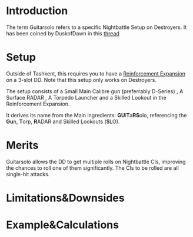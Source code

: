 =Introduction=
The term Guitarsolo refers to a specific Nightbattle Setup on Destroyers. It has been coined by DuskofDawn in this [https://www.reddit.com/r/kancolle/comments/fraos8/the_admirals_lounge/fm1iw8g/?context=3 thread] 

=Setup=

Outside of Tashkent, this requires you to have a [[Reinforcement Expansion]] on a 3-slot DD. Note that this setup only works on Destroyers.

The setup consists of a Small Main Calibre gun (preferrably D-Series) {{RedGunLight}}, A Surface RADAR {{Radar}}, A Torpedo Launcher {{TorpedoWeapon}} and a Skilled Lookout {{SurfaceShipPersonnel}} in the Reinforcement Expansion.

It derives its name from the Main ingredients: '''GU'''i'''T'''a'''RS'''olo, referencing the '''Gu'''n, '''T'''orp, '''R'''ADAR and Skilled Lookouts ('''S'''LO).

=Merits=

Guitarsolo allows the DD to get multiple rolls on Nightbattle CIs, improving the chances to roll one of them significantly. The CIs to be rolled are all single-hit attacks.

=Limitations&Downsides=

=Example&Calculations=